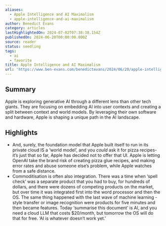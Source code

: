 ```yaml
---
aliases:
  - Apple Intelligence and AI Maximalism
  - apple-intelligence-and-ai-maximalism
author: Benedict Evans
category: articles
lastHighlightedOn: 2024-07-02T07:38:38.154Z
publishedOn: 2024-06-20T00:00:00.000Z
source: reader
status: seedling
tags:
  - ai
  - favorite
title: Apple Intelligence and AI Maximalism
url: 'https://www.ben-evans.com/benedictevans/2024/06/20/apple-intelligence/'
---
```

## Summary

Apple is exploring generative AI through a different lens than other tech giants. They are focusing on embedding AI into user contexts and creating a split between context and world models. By leveraging their own software and hardware, Apple is shaping a unique path in the AI landscape.

## Highlights

- And, surely, the foundation model that Apple built itself to run in its private cloud IS a ‘world model’, and you _could_ ask it for pizza recipes- it’s just that so far, Apple has decided not to offer that UI. Apple is letting OpenAI take the brand risk of creating pizza glue recipes, and making error rates and abuse someone else’s problem, while Apple watches from a safe distance.
- Commoditisation is often also integration. There was a time when ‘spell check’ was a separate product that you had to buy, for hundreds of dollars, and there were dozens of competing products on the market, but over time it was integrated first into the word processor and then the OS. The same thing happened with the last wave of machine learning - style transfer or image recognition were products for five minutes and then became features. Today ‘summarise this document’ is AI, and you need a cloud LLM that costs $20/month, but tomorrow the OS will do that for free. ‘AI is whatever doesn’t work yet.’

